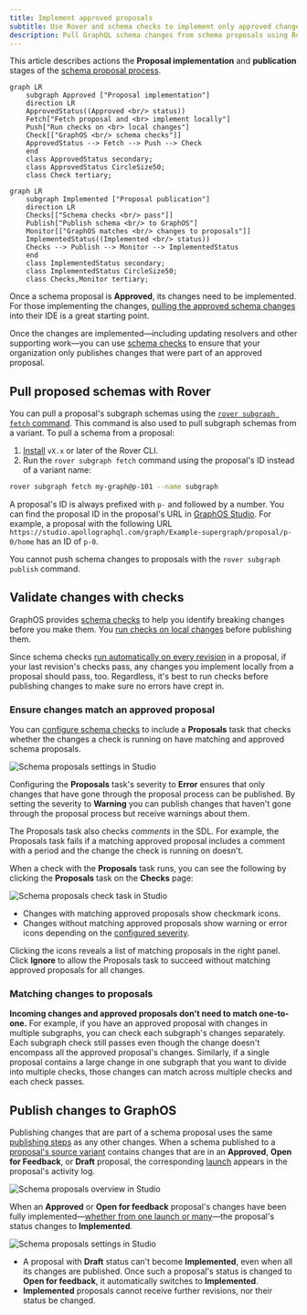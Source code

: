 ```yaml
---
title: Implement approved proposals
subtitle: Use Rover and schema checks to implement only approved changes
description: Pull GraphQL schema changes from schema proposals using Rover, validate them with schema checks, and publish them to GraphOS.
---
```


<GraphOSEnterpriseRequired />

This article describes actions the **Proposal implementation** and **publication** stages of the [schema proposal process](./schema-proposals#proposal-process).

```mermaid
graph LR
    subgraph Approved ["Proposal implementation"]
    direction LR
    ApprovedStatus((Approved <br/> status))
    Fetch["Fetch proposal and <br> implement locally"]
    Push["Run checks on <br> local changes"]
    Check[["GraphOS <br/> schema checks"]]
    ApprovedStatus --> Fetch --> Push --> Check
    end
    class ApprovedStatus secondary;
    class ApprovedStatus CircleSize50;
    class Check tertiary;
```

```mermaid
graph LR
    subgraph Implemented ["Proposal publication"]
    direction LR
    Checks[["Schema checks <br/> pass"]]
    Publish["Publish schema <br/> to GraphOS"]
    Monitor[["GraphOS matches <br/> changes to proposals"]]
    ImplementedStatus((Implemented <br/> status))
    Checks --> Publish --> Monitor --> ImplementedStatus
    end
    class ImplementedStatus secondary;
    class ImplementedStatus CircleSize50;
    class Checks,Monitor tertiary;
```

Once a schema proposal is **Approved**, its changes need to be implemented.
For those implementing the changes, [pulling the approved schema changes](#pull-subgraphs-schemas-with-rover) into their IDE is a great starting point.

Once the changes are implemented—including updating resolvers and other supporting work—you can use [schema checks](#validate-changes-with-checks) to ensure that your organization only publishes changes that were part of an approved proposal.

<MinVersion version="X.x">

## Pull proposed schemas with Rover

</MinVersion>

You can pull a proposal's subgraph schemas using the [`rover subgraph fetch` command](/rover/commands/subgraphs/#subgraph-fetch). This command is also used to pull subgraph schemas from a variant. To pull a schema from a proposal:

1. [Install](/rover/getting-started) `vX.x` or later of the Rover CLI.
2. Run the `rover subgraph fetch` command using the proposal's ID instead of a variant name:

```bash disableLineNumbers=true
rover subgraph fetch my-graph@p-101 --name subgraph
```

A proposal's ID is always prefixed with `p-` and followed by a number. You can find the proposal ID in the proposal's URL in [GraphOS Studio](https://studio.apollographql.com?referrer=docs-content). For example, a proposal with the following URL `https://studio.apollographql.com/graph/Example-supergraph/proposal/p-0/home` has an ID of `p-0`.

<Note>

You cannot push schema changes to proposals with the `rover subgraph publish` command.

</Note>

## Validate changes with checks

GraphOS provides [schema checks](./schema-checks) to help you identify breaking changes before you make them. You [run checks on local changes](./schema-checks#the-checks-lifecycle) before publishing them.

Since schema checks [run automatically on every revision](./propose-changes#schema-checks) in a proposal, if your last revision's checks pass, any changes you implement locally from a proposal should pass, too.
Regardless, it's best to run checks before publishing changes to make sure no errors have crept in.

### Ensure changes match an approved proposal

You can [configure schema checks](./configure-proposals/#configure-schema-checks) to include a **Proposals** task that checks whether the changes a check is running on have matching and approved schema proposals.

<img
  src="../img/schema-proposals/proposal-check-settings.jpg"
  className="screenshot"
  alt="Schema proposals settings in Studio"
/>

Configuring the **Proposals** task's severity to **Error** ensures that only changes that have gone through the proposal process can be published. By setting the severity to **Warning** you can publish changes that haven't gone through the proposal process but receive warnings about them.

<Note>

The Proposals task also checks _comments_ in the SDL. For example, the Proposals task fails if a matching approved proposal includes a comment with a period and the change the check is running on doesn't.

</Note>

When a check with the **Proposals** task runs, you can see the following by clicking the **Proposals** task on the **Checks** page:

<img
  src="../img/schema-proposals/proposal-check-diff.jpg"
  className="screenshot"
  alt="Schema proposals check task in Studio"
/>

- Changes with matching approved proposals show checkmark icons.
- Changes without matching approved proposals show warning or error icons depending on the [configured severity](./configure-proposals#configure-schema-checks).

Clicking the icons reveals a list of matching proposals in the right panel.
Click **Ignore** to allow the Proposals task to succeed without matching approved proposals for all changes.

### Matching changes to proposals

**Incoming changes and approved proposals don't need to match one-to-one.** For example, if you have an approved proposal with changes in multiple subgraphs, you can check each subgraph's changes separately. Each subgraph check still passes even though the change doesn't encompass all the approved proposal's changes. Similarly, if a single proposal contains a large change in one subgraph that you want to divide into multiple checks, those changes can match across multiple checks and each check passes.

## Publish changes to GraphOS

Publishing changes that are part of a schema proposal uses the same [publishing steps](./publishing-schemas) as any other changes.
When a schema published to a [proposal's source variant](./propose-changes/#start-a-proposal) contains changes that are in an **Approved**, **Open for Feedback**, or **Draft** proposal, the corresponding [launch](./launches) appears in the proposal's activity log.

<img
  src="../img/schema-proposals/proposal-implementation-status.jpg"
  className="screenshot"
  alt="Schema proposals overview in Studio"
/>

When an **Approved** or **Open for feedback** proposal's changes have been fully implemented—[whether from one launch or many](#matching-changes-to-proposals)—the proposal's status changes to **Implemented**.

<img
  src="../img/schema-proposals/fully-implemented-proposal.jpg"
  className="screenshot"
  alt="Schema proposals settings in Studio"
/>

<Note>

- A proposal with **Draft** status can't become **Implemented**, even when all its changes are published. Once such a proposal's status is changed to **Open for feedback**, it automatically switches to **Implemented**.
- **Implemented** proposals cannot receive further revisions, nor their status be changed.

</Note>
